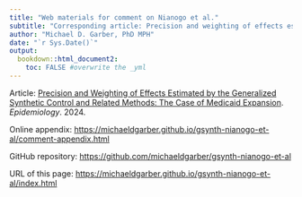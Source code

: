 ```yaml
---
title: "Web materials for comment on Nianogo et al."
subtitle: "Corresponding article: Precision and weighting of effects estimated by the generalized synthetic control and related methods"
author: "Michael D. Garber, PhD MPH"
date: "`r Sys.Date()`"
output: 
  bookdown::html_document2:
    toc: FALSE #overwrite the _yml
---
```


Article: [Precision and Weighting of Effects Estimated by the Generalized Synthetic Control and Related Methods: The Case of Medicaid Expansion](https://journals.lww.com/epidem/fulltext/2024/03000/precision_and_weighting_of_effects_estimated_by.17.aspx). *Epidemiology*. 2024.

Online appendix: <https://michaeldgarber.github.io/gsynth-nianogo-et-al/comment-appendix.html>

GitHub repository: <https://github.com/michaeldgarber/gsynth-nianogo-et-al>

URL of this page: <https://michaeldgarber.github.io/gsynth-nianogo-et-al/index.html>
